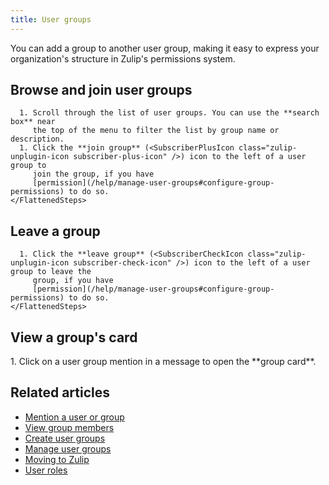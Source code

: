 ```yaml
---
title: User groups
---
```





<CloudPaidPlansOnly />

<UserGroupsIntro />

<UserGroupsApplications />

You can add a group to another user group, making it easy to express your
organization's structure in Zulip's permissions system.

## Browse and join user groups

<Tabs>
  <TabItem label="Desktop/Web">
    <FlattenedSteps>
      <NavigationSteps target="relative/group/all" />

      1. Scroll through the list of user groups. You can use the **search box** near
         the top of the menu to filter the list by group name or description.
      1. Click the **join group** (<SubscriberPlusIcon class="zulip-unplugin-icon subscriber-plus-icon" />) icon to the left of a user group to
         join the group, if you have
         [permission](/help/manage-user-groups#configure-group-permissions) to do so.
    </FlattenedSteps>
  </TabItem>
</Tabs>

## Leave a group

<Tabs>
  <TabItem label="Desktop/Web">
    <FlattenedSteps>
      <NavigationSteps target="relative/gear/group-settings" />

      1. Click the **leave group** (<SubscriberCheckIcon class="zulip-unplugin-icon subscriber-check-icon" />) icon to the left of a user group to leave the
         group, if you have
         [permission](/help/manage-user-groups#configure-group-permissions) to do so.
    </FlattenedSteps>
  </TabItem>
</Tabs>

## View a group's card

<Tabs>
  <TabItem label="Desktop/Web">
    <Steps>
      1. Click on a user group mention in a message to open the **group card**.
    </Steps>
  </TabItem>
</Tabs>

## Related articles

* [Mention a user or group](/help/mention-a-user-or-group)
* [View group members](/help/view-group-members)
* [Create user groups](/help/create-user-groups)
* [Manage user groups](/help/manage-user-groups)
* [Moving to Zulip](/help/moving-to-zulip)
* [User roles](/help/user-roles)
